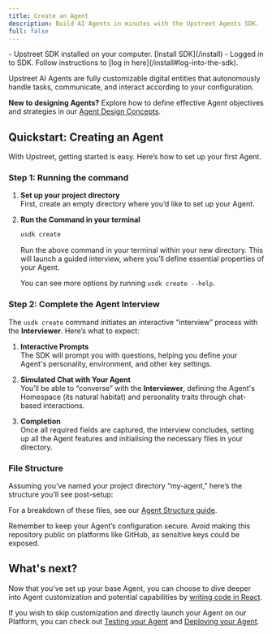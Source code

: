 ```yaml
---
title: Create an Agent
description: Build AI Agents in minutes with the Upstreet Agents SDK.
full: false
---
```

 
 
 

<Accordions>
  <Accordion title="🟢 Prerequisites" defaultOpen>
    - Upstreet SDK installed on your computer. [Install SDK](/install)
    - Logged in to SDK. Follow instructions to [log in here](/install#log-into-the-sdk).
  </Accordion>
</Accordions>

Upstreet AI Agents are fully customizable digital entities that autonomously handle tasks, communicate, and interact according to your configuration.

**New to designing Agents?** Explore how to define effective Agent objectives and strategies in our [Agent Design Concepts](/concepts/defining-agent-objectives).

## Quickstart: Creating an Agent
With Upstreet, getting started is easy. Here’s how to set up your first Agent.

### Step 1: Running the command

1. **Set up your project directory**  
   First, create an empty directory where you’d like to set up your Agent.
   
2. **Run the Command in your terminal**
   ```bash
   usdk create
   ```
   Run the above command in your terminal within your new directory. This will launch a guided interview, where you’ll define essential properties of your Agent.

   You can see more options by running `usdk create --help`.

### Step 2: Complete the Agent Interview

The `usdk create` command initiates an interactive “interview” process with the **Interviewer**. Here’s what to expect:

1. **Interactive Prompts**  
   The SDK will prompt you with questions, helping you define your Agent's personality, environment, and other key settings.

2. **Simulated Chat with Your Agent**  
   You’ll be able to “converse” with the **Interviewer**, defining the Agent's Homespace (its natural habitat) and personality traits through chat-based interactions.

3. **Completion**  
   Once all required fields are captured, the interview concludes, setting up all the Agent features and initialising the necessary files in your directory.

### File Structure

Assuming you’ve named your project directory “my-agent,” here’s the structure you’ll see post-setup:

<Wrapper>
<Files className='max-w-lg w-full'>
  <Folder name='my-agent' defaultOpen>
    <Folder name="wrangler" />
    <Folder name="node_modules" disabled />
    <Folder name="packages" />
    <Folder name="codecs" />
    <Folder name="tests" />
    <File name="agent.tsx" />
    <File name="jest.config.mjs" />
    <File name="jest.setup.mjs" />
    <File name="package-lock.json" />
    <File name="package.json" />
    <File name="tsconfig.json" />
    <File name="wrangler.toml" />
    <File name="README.md" />
  </Folder>
</Files>
</Wrapper>

For a breakdown of these files, see our [Agent Structure guide](/concepts/agents-sdk/agent-structure).

<Callout>
Remember to keep your Agent’s configuration secure. Avoid making this repository public on platforms like GitHub, as sensitive keys could be exposed.
</Callout>


## What's next?

Now that you've set up your base Agent, you can choose to dive deeper into Agent customization and potential capabilities by [writing code in React](/customize-your-agent).

If you wish to skip customization and directly launch your Agent on our Platform, you can check out [Testing your Agent](/test-your-agent) and [Deploying your Agent](/deploy-your-agent).